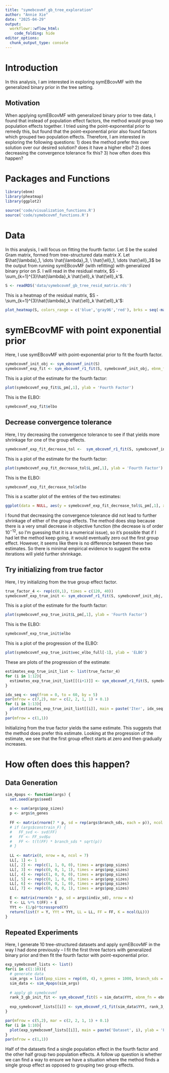 ```yaml
---
title: "symebcovmf_gb_tree_exploration"
author: "Annie Xie"
date: "2025-04-29"
output: 
  workflowr::wflow_html:
    code_folding: hide
editor_options:
  chunk_output_type: console
---
```


# Introduction
In this analysis, I am interested in exploring symEBcovMF with the generalized binary prior in the tree setting. 

## Motivation
When applying symEBcovMF with generalized binary prior to tree data, I found that instead of population effect factors, the method would group two population effects together. I tried using the point-exponential prior to remedy this, but found that the point-exponential prior also found factors which grouped two population effects. Therefore, I am interested in exploring the following questions: 1) does the method prefer this over solution over our desired solution? does it have a higher elbo? 2) does decreasing the convergence tolerance fix this? 3) how often does this happen?

# Packages and Functions

```r
library(ebnm)
library(pheatmap)
library(ggplot2)
```

```r
source('code/visualization_functions.R')
source('code/symebcovmf_functions.R')
```

# Data
In this analysis, I will focus on fitting the fourth factor. Let $S$ be the scaled Gram matrix, formed from tree-structured data matrix $X$. Let $\hat{\lambda}_1, \dots \hat{\lambda}_3, \ \hat{\ell}_1, \dots \hat{\ell}_3$ be the output from running symEBcovMF (with refitting) with generalized binary prior on $S$. I will read in the residual matrix, $S - \sum_{k=1}^{3}\hat{\lambda}_k \hat{\ell}_k \hat{\ell}_k'$.

```r
S <- readRDS('data/symebcovmf_gb_tree_resid_matrix.rds')
```

This is a heatmap of the residual matrix, $S - \sum_{k=1}^{3}\hat{\lambda}_k \hat{\ell}_k \hat{\ell}_k'$:
```r
plot_heatmap(S, colors_range = c('blue','gray96','red'), brks = seq(-max(abs(S)), max(abs(S)), length.out = 50))
```

# symEBcovMF with point exponential prior
Here, I use symEBcovMF with point-exponential prior to fit the fourth factor.

```r
symebcovmf_init_obj <- sym_ebcovmf_init(S)
symebcovmf_exp_fit <- sym_ebcovmf_r1_fit(S, symebcovmf_init_obj, ebnm_fn = ebnm::ebnm_point_exponential, maxiter = 100, tol = 10^(-8))
```

This is a plot of the estimate for the fourth factor:
```r
plot(symebcovmf_exp_fit$L_pm[,1], ylab = 'Fourth Factor')
```

This is the ELBO:
```r
symebcovmf_exp_fit$elbo
```

## Decrease convergence tolerance
Here, I try decreasing the convergence tolerance to see if that yields more shrinkage for one of the group effects.

```r
symebcovmf_exp_fit_decrease_tol <-  sym_ebcovmf_r1_fit(S, symebcovmf_init_obj, ebnm_fn = ebnm::ebnm_point_exponential, maxiter = 100, tol = 10^(-15))
```

This is a plot of the estimate for the fourth factor:
```r
plot(symebcovmf_exp_fit_decrease_tol$L_pm[,1], ylab = 'Fourth Factor')
```

This is the ELBO:
```r
symebcovmf_exp_fit_decrease_tol$elbo
```

This is a scatter plot of the entries of the two estimates:
```r
ggplot(data = NULL, aes(y = symebcovmf_exp_fit_decrease_tol$L_pm[,1], x = symebcovmf_exp_fit$L_pm[,1])) + geom_point() + geom_abline(slope = 1, intercept = 0, color = 'red') + xlab('Regular symEBcovMF Estimate') + ylab('symEBcovMF with decreased tolerance Estimate')
```

I found that decreasing the convergence tolerance did not lead to further shrinkage of either of the group effects. The method does stop because there is a very small decrease in objective function (the decrease is of order $10^{-12}$, so I'm guessing that it is a numerical issue), so it's possible that if I had let the method keep going, it would eventually zero out the first group effect. However, it seems like there is no difference between these two estimates. So there is minimal empirical evidence to suggest the extra iterations will yield further shrinkage.

## Try initializing from true factor
Here, I try initializing from the true group effect factor.

```r
true_factor_4 <- rep(c(0,1), times = c(120, 40))
symebcovmf_exp_true_init <- sym_ebcovmf_r1_fit(S, symebcovmf_init_obj, ebnm_fn = ebnm::ebnm_point_exponential, maxiter = 100, tol = 10^(-8), v_init = true_factor_4)
```

This is a plot of the estimate for the fourth factor:
```r
plot(symebcovmf_exp_true_init$L_pm[,1], ylab = 'Fourth Factor')
```

This is the ELBO:
```r
symebcovmf_exp_true_init$elbo
```

This is a plot of the progression of the ELBO:
```r
plot(symebcovmf_exp_true_init$vec_elbo_full[-1], ylab = 'ELBO')
```

These are plots of the progression of the estimate:
```r
estimates_exp_true_init_list <- list(true_factor_4)
for (i in 1:12){
  estimates_exp_true_init_list[[(i+1)]] <- sym_ebcovmf_r1_fit(S, symebcovmf_init_obj, ebnm_fn = ebnm::ebnm_point_exponential, maxiter = (i-1)*5+5, tol = 10^(-8), v_init = true_factor_4)$L_pm[,1]
}
```

```r
idx_seq <- seq(from = 0, to = 60, by = 5)
par(mfrow = c(7,2), mar = c(2, 2, 1, 1) + 0.1)
for (i in 1:13){
  plot(estimates_exp_true_init_list[[i]], main = paste('Iter', idx_seq[i]), ylab = 'L')
}
par(mfrow = c(1,1))
```

Initializing from the true factor yields the same estimate. This suggests that the method does prefer this estimate. Looking at the progression of the estimate, we see that the first group effect starts at zero and then gradually increases.

# How often does this happen?

## Data Generation

```r
sim_4pops <- function(args) {
  set.seed(args$seed)
  
  n <- sum(args$pop_sizes)
  p <- args$n_genes
  
  FF <- matrix(rnorm(7 * p, sd = rep(args$branch_sds, each = p)), ncol = 7)
  # if (args$constrain_F) {
  #   FF_svd <- svd(FF)
  #   FF <- FF_svd$u
  #   FF <- t(t(FF) * branch_sds * sqrt(p))
  # }
  
  LL <- matrix(0, nrow = n, ncol = 7)
  LL[, 1] <- 1
  LL[, 2] <- rep(c(1, 1, 0, 0), times = args$pop_sizes)
  LL[, 3] <- rep(c(0, 0, 1, 1), times = args$pop_sizes)
  LL[, 4] <- rep(c(1, 0, 0, 0), times = args$pop_sizes)
  LL[, 5] <- rep(c(0, 1, 0, 0), times = args$pop_sizes)
  LL[, 6] <- rep(c(0, 0, 1, 0), times = args$pop_sizes)
  LL[, 7] <- rep(c(0, 0, 0, 1), times = args$pop_sizes)
  
  E <- matrix(rnorm(n * p, sd = args$indiv_sd), nrow = n)
  Y <- LL %*% t(FF) + E
  YYt <- (1/p)*tcrossprod(Y)
  return(list(Y = Y, YYt = YYt, LL = LL, FF = FF, K = ncol(LL)))
}
```

## Repeated Experiments
Here, I generate 10 tree-structured datasets and apply symEBcovMF in the way I had done previously -- I fit the first three factors with generalized binary prior and then fit the fourth factor with point-exponential prior.

```r
exp_symebcovmf_lists <- list()
for(i in c(1:10)){
  # generate data
  sim_args = list(pop_sizes = rep(40, 4), n_genes = 1000, branch_sds = rep(2,7), indiv_sd = 1, seed = i)
  sim_data <- sim_4pops(sim_args)
  
  # apply gb symebcovmf
  rank_3_gb_init_fit <- sym_ebcovmf_fit(S = sim_data$YYt, ebnm_fn = ebnm::ebnm_generalized_binary, K = 3, maxiter = 500, rank_one_tol = 10^(-8), tol = 10^(-8), refit_lam = TRUE)
  
  exp_symebcovmf_lists[[i]] <- sym_ebcovmf_r1_fit(sim_data$YYt, rank_3_gb_init_fit, ebnm_fn = ebnm::ebnm_point_exponential, maxiter = 500, tol = 10^(-8))$L_pm[,4]
}
```

```r
par(mfrow = c(5,2), mar = c(2, 2, 1, 1) + 0.1)
for (i in 1:10){
  plot(exp_symebcovmf_lists[[i]], main = paste('Dataset', i), ylab = 'Fourth Factor')
}
par(mfrow = c(1,1))
```

Half of the datasets find a single population effect in the fourth factor and the other half group two population effects. A follow up question is whether we can find a way to ensure we have a situation where the method finds a single group effect as opposed to grouping two group effects.

